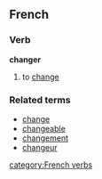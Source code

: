 ==French==
===Verb===
'''changer'''

# to [[change]]

===Related terms===
*[[change]]
*[[changeable]]
*[[changement]]
*[[changeur]]
[[category:French verbs]]